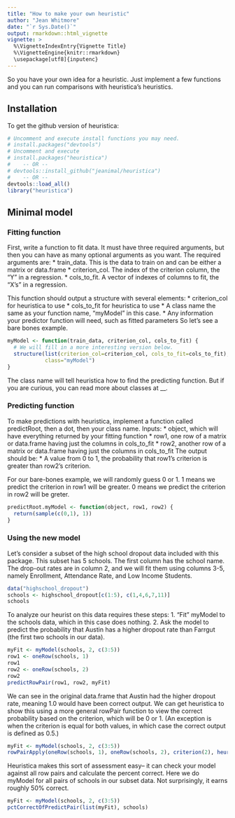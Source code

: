 ```yaml
---
title: "How to make your own heuristic"
author: "Jean Whitmore"
date: "`r Sys.Date()`"
output: rmarkdown::html_vignette
vignette: >
  %\VignetteIndexEntry{Vignette Title}
  %\VignetteEngine{knitr::rmarkdown}
  \usepackage[utf8]{inputenc}
---
```


So you have your own idea for a heuristic.  Just implement a few functions and you can run
comparisons with heuristica's heuristics.

## Installation

To get the github version of heuristica:

```r
# Uncomment and execute install functions you may need.
# install.packages("devtools") 
# Uncomment and execute 
# install.packages("heuristica") 
#    -- OR --
# devtools::install_github("jeanimal/heuristica")
#    -- OR --
devtools::load_all()
library("heuristica")
```

## Minimal model

### Fitting function

First, write a function to fit data.  It must have three required arguments, but then you can have as many optional arguments as you want.  The required arguments are:
* train_data.  This is the data to train on and can be either a matrix or data.frame
* criterion_col.  The index of the criterion column, the "Y" in a regression.
* cols_to_fit.  A vector of indexes of columns to fit, the "X's" in a regression.

This function should output a structure with several elements:
* criterion_col for heuristica to use
* cols_to_fit for heuristica to use
* A class name the same as your function name, "myModel" in this case.
* Any information your predictor function will need, such as fitted parameters
So let's see a bare bones example.

```r
myModel <- function(train_data, criterion_col, cols_to_fit) {
  # We will fill in a more interesting version below.
  structure(list(criterion_col=criterion_col, cols_to_fit=cols_to_fit),
            class="myModel")
}
```

The class name will tell heuristica how to find the predicting function.  But if you are curious, you can read more about classes at __.

### Predicting function

To make predictions with heuristica, implement a function called predictRoot, then a dot, then your class name.  Inputs:
* object, which will have everything returned by your fitting function
* row1, one row of a matrix or data.frame having just the columns in cols_to_fit
* row2, another row of a matrix or data.frame having just the columns in cols_to_fit
The output should be:
* A value from 0 to 1, the probability that row1's criterion is greater than row2's criterion.

For our bare-bones example, we will randomly guess 0 or 1.  1 means we predict the criterion in row1 will be greater.  0 means we predict the criterion in row2 will be greter.

```r
predictRoot.myModel <- function(object, row1, row2) {
  return(sample(c(0,1), 1))
}
```

### Using the new model

Let's consider a subset of the high school dropout data included with this package.  This subset has 5 schools.  The first column has the school name.  The drop-out rates are in column 2, and we will fit them using columns 3-5, namely Enrollment, Attendance Rate, and Low Income Students.
```r
data("highschool_dropout")
schools <- highschool_dropout[c(1:5), c(1,4,6,7,11)]
schools
```

To analyze our heurist on this data requires these steps:
1. "Fit" myModel to the schools data, which in this case does nothing.
2. Ask the model to predict the probability that Austin has a higher dropout rate than Farrgut (the first two schools in our data).

```r
myFit <- myModel(schools, 2, c(3:5))
row1 <- oneRow(schools, 1)
row1
row2 <- oneRow(schools, 2)
row2
predictRowPair(row1, row2, myFit)
```

We can see in the original data.frame that Austin had the higher dropout rate, meaning 1.0 would have been correct output.  We can get heuristica to show this using a more general rowPair function to view the correct probability based on the criterion, which will be 0 or 1.  (An exception is when the criterion is equal for both values, in which case the correct output is defined as 0.5.)
```r
myFit <- myModel(schools, 2, c(3:5))
rowPairApply(oneRow(schools, 1), oneRow(schools, 2), criterion(2), heuristics(myFit))
```

Heuristica makes this sort of assessment easy-- it can check your model against all row pairs and calculate the percent correct.  Here we do myModel for all pairs of schools in our subset data.  Not surprisingly, it earns roughly 50% correct.
```r
myFit <- myModel(schools, 2, c(3:5))
pctCorrectOfPredictPair(list(myFit), schools)
```


